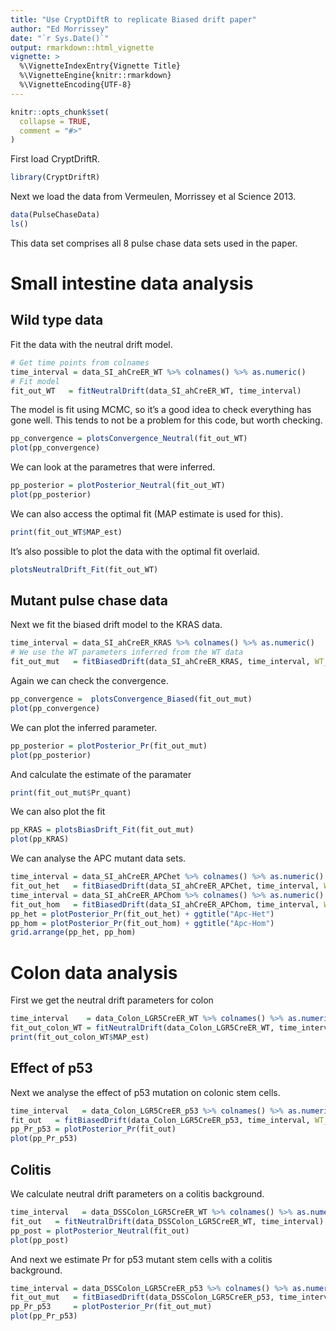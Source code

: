 ```yaml
---
title: "Use CryptDiftR to replicate Biased drift paper"
author: "Ed Morrissey"
date: "`r Sys.Date()`"
output: rmarkdown::html_vignette
vignette: >
  %\VignetteIndexEntry{Vignette Title}
  %\VignetteEngine{knitr::rmarkdown}
  %\VignetteEncoding{UTF-8}
---
```


```r
knitr::opts_chunk$set(
  collapse = TRUE,
  comment = "#>"
)
```

First load CryptDriftR.

```r
library(CryptDriftR)
```


Next we load the data from Vermeulen, Morrissey et al Science 2013.

```r
data(PulseChaseData)
ls()
```
This data set comprises all 8 pulse chase data sets used in the paper. 

# Small intestine data analysis

## Wild type data
Fit the data with the neutral drift model.
```r
# Get time points from colnames
time_interval = data_SI_ahCreER_WT %>% colnames() %>% as.numeric()
# Fit model
fit_out_WT   = fitNeutralDrift(data_SI_ahCreER_WT, time_interval)
```
The model is fit using MCMC, so it's a good idea to check everything has gone well. This tends to not be a problem for this code, but worth checking.
```r
pp_convergence = plotsConvergence_Neutral(fit_out_WT)
plot(pp_convergence)
```

We can look at the parametres that were inferred.
```r
pp_posterior = plotPosterior_Neutral(fit_out_WT) 
plot(pp_posterior)
```

We can also access the optimal fit (MAP estimate is used for this).
```r
print(fit_out_WT$MAP_est)
```

It's also possible to plot the data with the optimal fit overlaid.

```r
plotsNeutralDrift_Fit(fit_out_WT)
```


## Mutant pulse chase data
Next we fit the biased drift model to the KRAS data.
```r
time_interval = data_SI_ahCreER_KRAS %>% colnames() %>% as.numeric()
# We use the WT parameters inferred from the WT data
fit_out_mut   = fitBiasedDrift(data_SI_ahCreER_KRAS, time_interval, WT_params = fit_out_WT$MAP_est)
```

Again we can check the convergence.
```r
pp_convergence =  plotsConvergence_Biased(fit_out_mut)
plot(pp_convergence)
```

We can plot the inferred parameter.

```r
pp_posterior = plotPosterior_Pr(fit_out_mut) 
plot(pp_posterior)
```

And calculate the estimate of the paramater

```r
print(fit_out_mut$Pr_quant)
```

We can also plot the fit

```r
pp_KRAS = plotsBiasDrift_Fit(fit_out_mut)
plot(pp_KRAS)
```

We can analyse the APC mutant data sets.
```r
time_interval = data_SI_ahCreER_APChet %>% colnames() %>% as.numeric()
fit_out_het   = fitBiasedDrift(data_SI_ahCreER_APChet, time_interval, WT_params = fit_out_WT$MAP_est)
time_interval = data_SI_ahCreER_APChom %>% colnames() %>% as.numeric()
fit_out_hom   = fitBiasedDrift(data_SI_ahCreER_APChom, time_interval, WT_params = fit_out_WT$MAP_est)
pp_het = plotPosterior_Pr(fit_out_het) + ggtitle("Apc-Het")
pp_hom = plotPosterior_Pr(fit_out_hom) + ggtitle("Apc-Hom")
grid.arrange(pp_het, pp_hom)
```


# Colon data analysis
First we get the neutral drift parameters for colon
```r
time_interval    = data_Colon_LGR5CreER_WT %>% colnames() %>% as.numeric() 
fit_out_colon_WT = fitNeutralDrift(data_Colon_LGR5CreER_WT, time_interval)
print(fit_out_colon_WT$MAP_est)
```

## Effect of p53
Next we analyse the effect of p53 mutation on colonic stem cells.

```r
time_interval   = data_Colon_LGR5CreER_p53 %>% colnames() %>% as.numeric()
fit_out   = fitBiasedDrift(data_Colon_LGR5CreER_p53, time_interval, WT_params = fit_out_colon_WT$MAP_est) 
pp_Pr_p53 = plotPosterior_Pr(fit_out) 
plot(pp_Pr_p53)
```


## Colitis
We calculate neutral drift parameters on a colitis background.
```r
time_interval   = data_DSSColon_LGR5CreER_WT %>% colnames() %>% as.numeric()
fit_out   = fitNeutralDrift(data_DSSColon_LGR5CreER_WT, time_interval) 
pp_post = plotPosterior_Neutral(fit_out)
plot(pp_post)
```

And next we estimate Pr for p53 mutant stem cells with a colitis background.

```r
time_interval = data_DSSColon_LGR5CreER_p53 %>% colnames() %>% as.numeric()
fit_out_mut   = fitBiasedDrift(data_DSSColon_LGR5CreER_p53, time_interval, WT_params = fit_out$MAP_est) 
pp_Pr_p53     = plotPosterior_Pr(fit_out_mut) 
plot(pp_Pr_p53)
```


